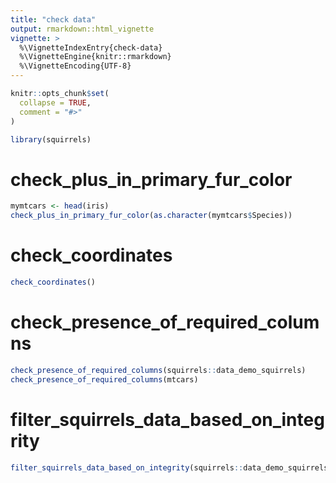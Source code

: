 ```yaml
---
title: "check data"
output: rmarkdown::html_vignette
vignette: >
  %\VignetteIndexEntry{check-data}
  %\VignetteEngine{knitr::rmarkdown}
  %\VignetteEncoding{UTF-8}
---
```


```r
knitr::opts_chunk$set(
  collapse = TRUE,
  comment = "#>"
)
```

```r
library(squirrels)
```

<!-- WARNING - This vignette is generated by {fusen} from dev/flat_check_data.Rmd: do not edit by hand -->

# check_plus_in_primary_fur_color

    

  

```r
mymtcars <- head(iris)
check_plus_in_primary_fur_color(as.character(mymtcars$Species))
```

  

  

# check_coordinates

    

  

```r
check_coordinates()
```

  

  

# check_presence_of_required_columns

    

  

```r
check_presence_of_required_columns(squirrels::data_demo_squirrels)
check_presence_of_required_columns(mtcars)

```

  

  

# filter_squirrels_data_based_on_integrity

    

  
  

```r
filter_squirrels_data_based_on_integrity(squirrels::data_demo_squirrels)
```

  

    


